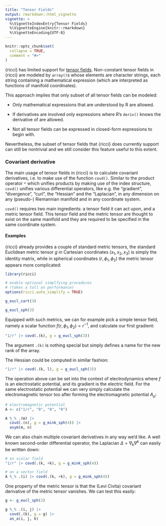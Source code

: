 ```yaml
---
title: "Tensor Fields"
output: rmarkdown::html_vignette
vignette: >
  %\VignetteIndexEntry{Tensor Fields}
  %\VignetteEngine{knitr::rmarkdown}
  %\VignetteEncoding{UTF-8}
---
```


```r
knitr::opts_chunk$set(
  collapse = TRUE,
  comment = "#>"
)
```

{ricci} has limited support for [tensor fields](https://en.wikipedia.org/wiki/Tensor_field). Non-constant tensor fields in {ricci} are modeled by `array()`s whose elements are character strings, each string containing a mathematical expression (which are interpreted as functions of manifold coordinates).

This approach implies that only subset of all tensor fields can be modeled:

-   Only mathematical expressions that are understood by R are allowed.

-   If derivatives are involved only expressions where R's `deriv()` knows the derivative of are allowed.

-   Not all tensor fields can be expressed in closed-form expressions to begin with.

Nevertheless, the subset of tensor fields that {ricci} does currently support can still be nontrivial and we still consider this feature useful to this extent.

### Covariant derivative

The main usage of tensor fields in {ricci} is to calculate covariant derivatives, i.e. to make use of the function `covd()`. Similar to the product operator `*` which unifies products by making use of the index structure, `covd()` unifies various differential operators, like e.g. the "gradient", "divergence", "curl", the "Hessian" and the "Laplacian", in any dimension on any (pseudo-) Riemannian manifold and in any coordinate system.

`covd()` requires two main ingredients: a tensor field it can act upon, and a metric tensor field. This tensor field and the metric tensor are thought to exist on the same manifold and they are required to be specified in the same coordinate system.

#### Examples

{ricci} already provides a couple of standard metric tensors, the standard Euclidean metric tensor $g$ in Cartesian coordinates $(x_1,x_2,x_3)$ is simply the identity matrix, while in spherical coordinates $(r, \phi_1, \phi_2)$ the metric tensor appears more complicated:

```r
library(ricci)

# enable optional simplfying procedures
# (takes a toll on performance)
options(ricci.auto_simplify = TRUE)

g_eucl_cart(3)

g_eucl_sph(3)
```

Equipped with such metrics, we can for example pick a simple tensor field, namely a scalar function $f(r, \phi_1, \phi_2) = r^{-1}$, and calculate our first gradient:

```r
"1/r" |> covd(.(k), g = g_eucl_sph(3))
```

The argument `.(k)` is nothing special but simply defines a name for the new rank of the array.

The Hessian could be computed in similar fashion:

```r
"1/r" |> covd(.(k, l), g = g_eucl_sph(3))
```

The operation above can be set into the context of electrodynamics where $f$ is an electrostatic potential, and its gradient is the electric field. For the same electrostatic potential we can very simply calculate the electromagnetic tensor too after forming the electromagnetic potential $A_\mu$:

```r
# electromagnetic potential
A <- c("1/r", "0", "0", "0")

A %_% .(m) |>
  covd(.(n), g = g_mink_sph(4)) |>
  asym(m, n)
```

We can also chain multiple covariant derivatives in any way we'd like. A well known second-order differential operator, the Laplacian $\Delta = \nabla_k \nabla^k$ can easily be written down:

```r
# on scalar field
"1/r" |> covd(.(k, +k), g = g_mink_sph(4))

# on a vector field
A %_% .(i) |> covd(.(k, +k), g = g_mink_sph(4))
```

One property of the metric tensor is that the (Levi Civita) covariant derivative of the metric tensor vanishes. We can test this easily:

```r
g <- g_eucl_sph(3)

g %_% .(i, j) |>
  covd(.(k), g = g) |>
  as_a(i, j, k)
```
